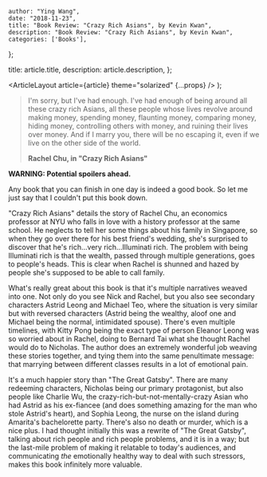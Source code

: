 
    author: "Ying Wang",
    date: "2018-11-23",
    title: "Book Review: "Crazy Rich Asians", by Kevin Kwan",
    description: "Book Review: "Crazy Rich Asians", by Kevin Kwan",
    categories: ['Books'],
};

  title: article.title,
  description: article.description,
};

  <ArticleLayout article={article} theme="solarized" {...props} />
);

> I'm sorry, but I've had enough. I've had enough of being around all these
> crazy rich Asians, all these people whose lives revolve around making money,
> spending money, flaunting money, comparing money, hiding money, controlling
> others with money, and ruining their lives over money. And if I marry you,
> there will be no escaping it, even if we live on the other side of the world.
>
> **Rachel Chu, in "Crazy Rich Asians"**

**WARNING: Potential spoilers ahead.**

Any book that you can finish in one day is indeed a good book. So let me just
say that I couldn't put this book down.

"Crazy Rich Asians" details the story of Rachel Chu, an economics professor at
NYU who falls in love with a history professor at the same school. He neglects
to tell her some things about his family in Singapore, so when they go over
there for his best friend's wedding, she's surprised to discover that he's
rich...very rich...Illuminati rich. The problem with being Illuminati rich is
that the wealth, passed through multiple generations, goes to people's heads.
This is clear when Rachel is shunned and hazed by people she's supposed to be
able to call family.

What's really great about this book is that it's multiple narratives weaved into
one. Not only do you see Nick and Rachel, but you also see secondary characters
Astrid Leong and Michael Teo, where the situation is very similar but with
reversed characters (Astrid being the wealthy, aloof one and Michael being the
normal, intimidated spouse). There's even multiple timelines, with Kitty Pong
being the exact type of person Eleanor Leong was so worried about in Rachel,
doing to Bernard Tai what she thought Rachel would do to Nicholas. The author
does an extremely wonderful job weaving these stories together, and tying them
into the same penultimate message: that marrying between different classes
results in a lot of emotional pain.

It's a much happier story than "The Great Gatsby". There are many redeeming
characters, Nicholas being our primary protagonist, but also people like Charlie
Wu, the crazy-rich-but-not-mentally-crazy Asian who had Astrid as his ex-fiancee
(and does something amazing for the man who stole Astrid's heart), and Sophia
Leong, the nurse on the island during Amarita's bachelorette party. There's also
no death or murder, which is a nice plus. I had thought initially this was a
rewrite of "The Great Gatsby", talking about rich people and rich people
problems, and it is in a way; but the last-mile problem of making it relatable
to today's audiences, and communicating _the_ emotionally healthy way to deal
with such stressors, makes this book infinitely more valuable.
